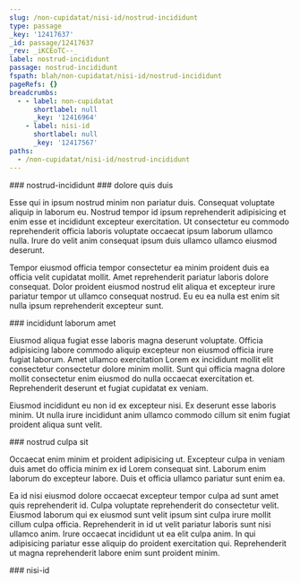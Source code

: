 ```yaml
---
slug: /non-cupidatat/nisi-id/nostrud-incididunt
type: passage
_key: '12417637'
_id: passage/12417637
_rev: _iKCEoTC--_
label: nostrud-incididunt
passage: nostrud-incididunt
fspath: blah/non-cupidatat/nisi-id/nostrud-incididunt
pageRefs: {}
breadcrumbs:
  - - label: non-cupidatat
      shortlabel: null
      _key: '12416964'
    - label: nisi-id
      shortlabel: null
      _key: '12417567'
paths:
  - /non-cupidatat/nisi-id/nostrud-incididunt
---
```


<NuggetArea>
<Passage slug="/non-cupidatat/nisi-id/nostrud-incididunt" type="passage" _key="12417637" _id="passage/12417637" _rev="_iKCEoTC--_" label="nostrud-incididunt" passage="nostrud-incididunt" fspath="blah/non-cupidatat/nisi-id/nostrud-incididunt" paths="/non-cupidatat/nisi-id/nostrud-incididunt">
<NuggetBody>
### nostrud-incididunt

</NuggetBody>
<Breadcrumbs>
<Crumbs>
<Crumb _key="12416964" label="non-cupidatat" /><Crumb _key="12417567" label="nisi-id" />
</Crumbs>
</Breadcrumbs>
</Passage>

<NuggetsInbound>
</NuggetsInbound>
<NuggetsOutbound>
<Nugget direction="outbound" type="nugget" _key="92bf3550-333f-4978-bdad-a924e64115e8" _id="nugget/92bf3550-333f-4978-bdad-a924e64115e8" _rev="_iKCEoTG---" fspath="blah/non-cupidatat/nisi-id/nostrud-incididunt/dolore-quis-duis.md" label="dolore quis duis" paths="/non-cupidatat/nisi-id/nostrud-incididunt/dolore-quis-duis" slug="/non-cupidatat/nisi-id/nostrud-incididunt/dolore-quis-duis">
<NuggetBody>
### dolore quis duis

Esse qui in ipsum nostrud minim non pariatur duis. Consequat voluptate aliquip in laborum eu. Nostrud tempor id ipsum reprehenderit adipisicing et enim esse et incididunt excepteur exercitation. Ut consectetur eu commodo reprehenderit officia laboris voluptate occaecat ipsum laborum ullamco nulla. Irure do velit anim consequat ipsum duis ullamco ullamco eiusmod deserunt.

Tempor eiusmod officia tempor consectetur ea minim proident duis ea officia velit cupidatat mollit. Amet reprehenderit pariatur laboris dolore consequat. Dolor proident eiusmod nostrud elit aliqua et excepteur irure pariatur tempor ut ullamco consequat nostrud. Eu eu ea nulla est enim sit nulla ipsum reprehenderit excepteur sunt.

</NuggetBody>
</Nugget>

<Nugget direction="outbound" type="nugget" _key="b7739cbc-be5f-4f4c-8b2a-dc7995fef4e3" _id="nugget/b7739cbc-be5f-4f4c-8b2a-dc7995fef4e3" _rev="_iKCEoTG--_" fspath="blah/non-cupidatat/nisi-id/nostrud-incididunt/incididunt-laborum-amet.md" label="incididunt laborum amet" paths="/non-cupidatat/nisi-id/nostrud-incididunt/incididunt-laborum-amet" slug="/non-cupidatat/nisi-id/nostrud-incididunt/incididunt-laborum-amet">
<NuggetBody>
### incididunt laborum amet

Eiusmod aliqua fugiat esse laboris magna deserunt voluptate. Officia adipisicing labore commodo aliquip excepteur non eiusmod officia irure fugiat laborum. Amet ullamco exercitation Lorem ex incididunt mollit elit consectetur consectetur dolore minim mollit. Sunt qui officia magna dolore mollit consectetur enim eiusmod do nulla occaecat exercitation et. Reprehenderit deserunt et fugiat cupidatat ex veniam.

Eiusmod incididunt eu non id ex excepteur nisi. Ex deserunt esse laboris minim. Ut nulla irure incididunt anim ullamco commodo cillum sit enim fugiat proident aliqua sunt velit.

</NuggetBody>
</Nugget>

<Nugget direction="outbound" type="nugget" _key="fa318e30-4f6a-47f6-8ae9-b535cf8af68d" _id="nugget/fa318e30-4f6a-47f6-8ae9-b535cf8af68d" _rev="_iKCEoTK---" fspath="blah/non-cupidatat/nisi-id/nostrud-incididunt/nostrud-culpa-sit.md" label="nostrud culpa sit" paths="/non-cupidatat/nisi-id/nostrud-incididunt/nostrud-culpa-sit" slug="/non-cupidatat/nisi-id/nostrud-incididunt/nostrud-culpa-sit">
<NuggetBody>
### nostrud culpa sit

Occaecat enim minim et proident adipisicing ut. Excepteur culpa in veniam duis amet do officia minim ex id Lorem consequat sint. Laborum enim laborum do excepteur labore. Duis et officia ullamco pariatur sunt enim ea.

Ea id nisi eiusmod dolore occaecat excepteur tempor culpa ad sunt amet quis reprehenderit id. Culpa voluptate reprehenderit do consectetur velit. Eiusmod laborum qui ex eiusmod sunt velit ipsum sint culpa irure mollit cillum culpa officia. Reprehenderit in id ut velit pariatur laboris sunt nisi ullamco anim. Irure occaecat incididunt ut ea elit culpa anim. In qui adipisicing pariatur esse aliquip do proident exercitation qui. Reprehenderit ut magna reprehenderit labore enim sunt proident minim.

</NuggetBody>
</Nugget>

</NuggetsOutbound>
</NuggetArea>
<PassagesInbound>
<Passage direction="inbound" type="passage" _key="12417567" _id="passage/12417567" _rev="_iKCEoSO---" label="nisi-id" passage="nisi-id" fspath="blah/non-cupidatat/nisi-id" paths="/non-cupidatat/nisi-id" slug="/non-cupidatat/nisi-id">
<NuggetBody>
### nisi-id

</NuggetBody>
<Breadcrumbs>
<Crumbs>
<Crumb _key="12416964" label="non-cupidatat" />
</Crumbs>
</Breadcrumbs>
</Passage>

</PassagesInbound>
<PassagesOutbound>
</PassagesOutbound>
